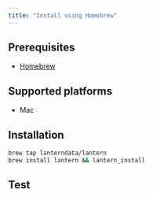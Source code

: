 ```yaml
---
title: "Install using Homebrew"
---
```


## Prerequisites

- [Homebrew](https://brew.sh/)

## Supported platforms

- Mac

## Installation

```bash
brew tap lanterndata/lantern
brew install lantern && lantern_install
```

## Test

<Snippet file="test-lantern.mdx" />
